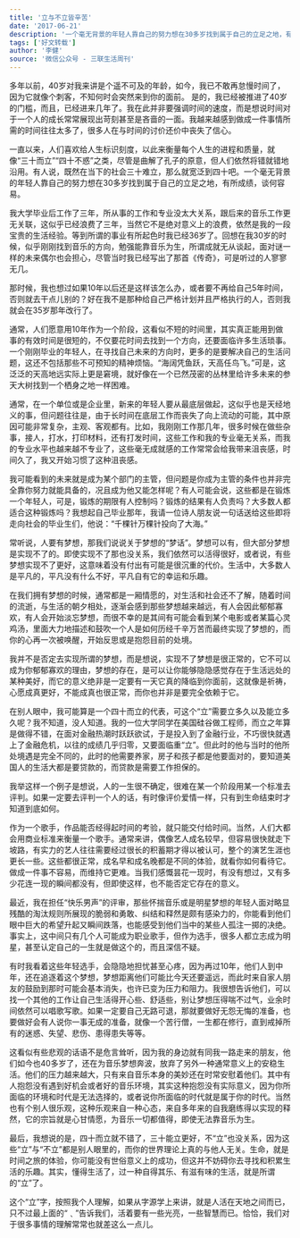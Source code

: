 ```yaml
---
title: '立与不立皆辛苦'
date: '2017-06-21'
description: '一个毫无背景的年轻人靠自己的努力想在30多岁找到属于自己的立足之地，有所成绩，谈何容易。'
tags: ['好文转载']
author: '李健'
source: '微信公众号 - 三联生活周刊'
---
```


多年以前，40岁对我来讲是个遥不可及的年龄，如今，我已不敢再怠慢时间了，因为它就像个刺客，不知何时会突然来到你的面前。
是的，我已经被推进了40岁的门槛，而且，已经进来几年了。我在此并非要强调时间的速度，而是想说时间对于一个人的成长常常展现出苛刻甚至是吝啬的一面。我越来越感到做成一件事情所需的时间往往太多了，很多人在与时间的讨价还价中丧失了信心。

一直以来，人们喜欢给人生标识刻度，以此来衡量每个人生的进程和质量，就像“三十而立”“四十不惑”之类，尽管是曲解了孔子的原意，但人们依然将错就错地沿用。有人说，既然在当下的社会三十难立，那么就宽泛到四十吧。一个毫无背景的年轻人靠自己的努力想在30多岁找到属于自己的立足之地，有所成绩，谈何容易。

我大学毕业后工作了三年，所从事的工作和专业没太大关系，跟后来的音乐工作更无关联，这似乎已经浪费了三年，当然它不是绝对意义上的浪费，依然是我的一段宝贵的生活经验。等到所谓的事业有所起色时我已经36岁了。回想在我30岁的时候，似乎刚刚找到音乐的方向，勉强能靠音乐为生，所谓成就无从谈起，面对谜一样的未来偶尔也会担心，尽管当时我已经写出了那首《传奇》，可是听过的人寥寥无几。

那时候，我也想过如果10年以后还是这样该怎么办，或者要不再给自己5年时间，否则就去干点儿别的？好在我不是那种给自己严格计划并且严格执行的人，否则我就会在35岁那年改行了。

通常，人们愿意用10年作为一个阶段，这看似不短的时间里，其实真正能用到做事的有效时间是很短的，不仅要花时间去找到一个方向，还要面临许多生活琐事。一个刚刚毕业的年轻人，在寻找自己未来的方向时，更多的是要解决自己的生活问题，这还不包括那些不可预知的精神烦恼。“海阔凭鱼跃，天高任鸟飞。”可是，这泛泛的天高地远实际上更是窘境，就好像在一个已然茂密的丛林里给许多未来的参天大树找到一个栖身之地一样困难。

通常，在一个单位或是企业里，新来的年轻人要从最底层做起，这似乎也是天经地义的事，但问题往往是，由于长时间在底层工作而丧失了向上流动的可能，其中原因可能非常复杂，主观、客观都有。比如，我刚刚工作那几年，很多时候在做些杂事，接人，打水，打印材料，还有打发时间，这些工作和我的专业毫无关系，而我的专业水平也越来越不专业了，这些毫无成就感的工作常常会给我带来沮丧感，时间久了，我又开始习惯了这种沮丧感。

我可能看到的未来就是成为某个部门的主管，但问题是你成为主管的条件也并非完全靠你努力就能具备的，况且成为他又能怎样呢？有人可能会说，这些都是在锻炼一个年轻人，可是，锻炼的期限有人控制吗？锻炼的结果有人负责吗？大多数人都适合这种锻炼吗？我想起自己毕业那年，我请一位诗人朋友说一句话送给这些即将走向社会的毕业生们，他说：“千棵针万棵针投向了大海。”

常听说，人要有梦想，那我们说说关于梦想的“梦话”。梦想可以有，但大部分梦想是实现不了的。即使实现不了那也没关系，我们依然可以活得很好，或者说，有些梦想实现不了更好，这意味着没有付出有可能是很沉重的代价。生活中，大多数人是平凡的，平凡没有什么不好，平凡自有它的幸运和乐趣。

在我们拥有梦想的时候，通常都是一厢情愿的，对生活和社会还不了解，随着时间的流逝，与生活的朝夕相处，逐渐会感到那些梦想越来越远，有人会因此郁郁寡欢，有人会开始淡忘梦想，而很不幸的是其间有可能会看到某个电影或者某篇心灵鸡汤，里面大力地描述和鼓吹一个人是如何历经千辛万苦而最终实现了梦想的，而你的心再一次被唤醒，开始反思或是抱怨目前的处境。

我并不是否定去实现所谓的梦想，而是想说，实现不了梦想是很正常的，它不可以成为你郁郁寡欢的理由，梦想的存在，是可以让你能够隐隐感觉存在于生活远处的某种美好，而它的意义绝非是一定要有一天它真的降临到你面前，这就像是祈祷，心愿成真更好，不能成真也很正常，而你也并非是要完全依赖于它。

在别人眼中，我可能算是一个四十而立的代表，可这个“立”需要立多久以及能立多久呢？我不知道，没人知道。我的一位大学同学在美国硅谷做工程师，而立之年算是做得不错，在面对金融热潮时跃跃欲试，于是投入到了金融行业，不巧很快就遇上了金融危机，以往的成绩几乎归零，又要面临重“立”。但此时的他与当时的他所处境遇是完全不同的，此时的他需要养家，房子和孩子都是他要面对的，要知道美国人的生活大都是要贷款的，而贷款是需要工作担保的。

我举这样一个例子是想说，人的一生很不确定，很难在某一个阶段用某一个标准去评判。如果一定要去评判一个人的话，有时像评价爱情一样，只有到生命结束时才知道到底如何。

作为一个歌手，作品能否经得起时间的考验，就只能交付给时间。当然，人们大都会用商业标准来衡量一个歌手。通常来讲，偶像艺人成名较早，但容易很快就走下坡路，有实力的艺人往往需要经过很长的积蓄期才得以被认可，整个的演艺生涯也更长一些。这些都很正常，成名早和成名晚都是不同的体验，就看你如何看待它。做成一件事不容易，而维持它更难。当我们感慨昙花一现时，有没有想过，又有多少花连一现的瞬间都没有，但即使这样，也不能否定它存在的意义。

最近，我在担任“快乐男声”的评审，那些怀揣音乐或是明星梦想的年轻人面对略显残酷的淘汰规则所展现的脆弱和勇敢、纠结和释然是颇有感染力的，你能看到他们眼中巨大的希望升起又瞬间跌落，也能感受到他们当中的某些人孤注一掷的决绝。事实上，这中间只有几个人可能成为职业歌手，但作为选手，很多人都立志成为明星，甚至认定自己的一生就是做这个的，而且深信不疑。

有时我看着这些年轻选手，会隐隐地担忧甚至心疼，因为再过10年，他们人到中年，还在追逐着这个梦想，梦想距离他们可能比今天还要遥远，而此时来自家人朋友的鼓励到那时可能会基本消失，也许已变为压力和阻力。我很想告诉他们，可以找一个其他的工作让自己生活得开心些、舒适些，别让梦想压得喘不过气，业余时间依然可以唱歌写歌。如果一定要自己无路可退，那就要做好无怨无悔的准备，也要做好会有人说你一事无成的准备，就像一个苦行僧，一生都在修行，直到戒掉所有的迷惑、失望、悲伤、患得患失等等。

这看似有些悲观的话语不是危言耸听，因为我的身边就有同我一路走来的朋友，他们如今也40多岁了，还在为音乐梦想奔波，放弃了另外一种通常意义上的安稳生活。他们的压力越来越大，只有来自音乐本身的美妙还在时常安慰着他们。其中有人抱怨没有遇到好机会或者好的音乐环境，其实这种抱怨没有实际意义，因为你所面临的环境和时代是无法选择的，或者说你所面临的时代就是属于你的时代。当然也有个别人很乐观，这种乐观来自一种心态，来自多年来的自我磨练得以实现的释然，它的宗旨就是心甘情愿，为音乐一切都值得，即使无法靠音乐为生。

最后，我想说的是，四十而立就不错了，三十能立更好，不“立”也没关系，因为这些“立”与“不立”都是别人眼里的，而你的世界理论上真的与他人无关。生命，就是时间之旅的体验，你可能没有世俗意义上的成功，但这并不妨碍你去寻找和积累生活的乐趣。其实，懂得生活了，过一种自得其乐、有滋有味的生活，就是所谓的“立”了。

这个“立”字，按照我个人理解，如果从字源学上来讲，就是人活在天地之间而已，只不过最上面的“﹑”告诉我们，活着要有一些光亮，一些智慧而已。恰恰，我们对于很多事情的理解常常也就差这么一点儿。
